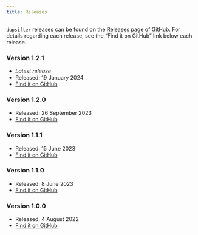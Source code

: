 ```yaml
---
title: Releases
---
```


`dupsifter` releases can be found on the [Releases page of GitHub](https://github.com/huishenlab/dupsifter/releases).
For details regarding each release, see the "Find it on GitHub" link below each release.

### Version 1.2.1
- *Latest release*
- Released: 19 January 2024
- [Find it on GitHub](https://github.com/huishenlab/dupsifter/releases/tag/v1.2.1.20240119)

### Version 1.2.0
- Released: 26 September 2023
- [Find it on GitHub](https://github.com/huishenlab/dupsifter/releases/tag/v1.2.0.20230926)

### Version 1.1.1
- Released: 15 June 2023
- [Find it on GitHub](https://github.com/huishenlab/dupsifter/releases/tag/v1.1.1.20230615)

### Version 1.1.0
- Released: 8 June 2023
- [Find it on GitHub](https://github.com/huishenlab/dupsifter/releases/tag/v1.1.0.20230608)

### Version 1.0.0
- Released: 4 August 2022
- [Find it on GitHub](https://github.com/huishenlab/dupsifter/releases/tag/v1.0.0.20220804)
